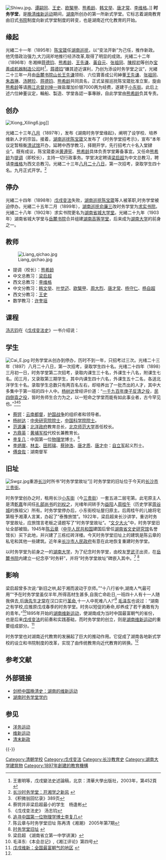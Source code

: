 [[File:Shiwu.jpg|right]]、[[谭嗣同|谭嗣同]]、[[王史|王史]]、[[欧榘甲|欧榘甲]]、[[熊希龄|熊希龄]]、[[韩文举|韩文举]]、[[唐才常|唐才常]]、[[李维格|李维格]]。]]
'''时务学堂'''，是[[晚清|晚清]][[维新运动|维新运动]]期间，[[湖南|湖南]]所创办的第一所新式学堂。它标志着湖南教育由旧式[[书院|书院]]制度向新式学堂制度的转变，也是湖南近代化教育的开始。

==缘起==

光緒二十一年（1895年）[[陈宝箴|陈宝箴]]任[[湖南巡抚|湖南巡抚]]，以“变法开新”为己任，推作新政。他凭借政治强力,大刀阔斧地推行经济改革,取得了明显的成效。光緒二十二年（1896年）冬湘绅[[蒋德钧|蒋德钧]]、[[熊希龄|熊希龄]]、[[王先谦|王先谦]]、[[黃自元|黃自元]]、[[张祖同|张祖同]]、[[陳程初|陳程初]]等创办[[宝善成机器制造公司|宝善成机器制造公司]]时<ref>王憲明等，戊戌變法史述論稿，北京：清華大學出版社，2003年，第452頁</ref>，[[蒋德钧|蒋德钧]]“嫌其迹近谋利，乃创为添设时务学堂之议”，光緒二十三年一月由[[岳麓书院|岳麓书院]][[山长|山长]][[王先谦|王先谦]]领衔、六位寶善成公司紳董[[王先谦|王先谦]]、[[张祖同|张祖同]]、[[朱昌琳|朱昌琳]]、[[汤聘珍|汤聘珍]]、[[蒋德钧|蒋德钧]]、[[熊希龄|熊希龄]]共同具名，正式呈报巡抚陈宝箴批准立案，旋由[[熊希龄|熊希龄]]等请[[两江总督|两江总督]][[刘坤一|刘坤一]]拨盐厘加价银7000两为经费，遂建于[[小东街|小东街]]。此后上述六位紳董议定，輪船、製造、学堂各認一事專辦，自此学堂由[[熊希龄|熊希龄]]负其专责。

==创办==
[[File:Xiong_Xiling6.jpg|right]]]]

光緒二十三年[[八月|八月]]（1897年），发布《湖南时务学堂缘起》，阐明了设学校、培养维新人才的宗旨。接着，[[湖南巡抚|湖南巡抚]][[陈宝箴|陈宝箴]]又发布了《时务学堂招考示》，宣布“本年议定暂租衡[[清试馆|清试馆]]开办，延聘中西学教习，择期开学，先行招考六十名入堂肄业”。既有成议，陈宝箴委派[[黄遵宪|黄遵宪]]、[[熊希龄|熊希龄]]具体负责学堂筹备事宜。又任命[[熊希龄|熊希龄]]为[[提调|提调]]（即校长），主持一切行政事务。学堂决定聘请[[梁启超|梁启超]]为中文总教习，聘请[[李维格|李维格]]为西文总教习。光緒二十三年[[八月二十八日|八月二十八日]]，第一次招考，录取学生四十名。九月正式开学。<ref name="#1">[http://www.csonline.com.cn/infomation/rljyjsh/t20030808_1341.htm 长沙时务学堂：开湘学之新风] {{webarchive|url=https://web.archive.org/web/20050430190941/http://www.csonline.com.cn/infomation/rljyjsh/t20030808_1341.htm |date=2005-04-30 }}</ref>

==停办==
光緒二十四年（1898年）[[戊戌变法|戊戌变法]]失败，[[湖南巡抚|湖南巡抚]][[陈宝箴|陈宝箴]]等人被革职,时务学堂被迫停办。光緒二十五年二月（1899年），[[湖南巡抚|湖南巡抚]][[俞廉三|俞廉三]]改时务学堂为[[求实书院|求实书院]]。光緒二十八年（1902年）求实书院更名为[[湖南省城大学堂|湖南省城大学堂]]。光緒二十九年（1903年）湖南省城大学堂与[[岳麓书院|岳麓书院]]合并组建[[湖南高等学堂|湖南高等学堂]]，后来成为[[湖南大学|湖南大学]]的前身之一。

==教师==
[[File:Liang_qichao.jpg|right]]
*提调（校长）：[[熊希龄|熊希龄]]
*中文总教习：[[梁启超|梁启超]]
*西文总教习：[[李维格|李维格]]
*中文分教习：[[韩文举|韩文举]]、[[叶觉迈|叶觉迈]]、[[欧榘甲|欧榘甲]]、[[周大烈|周大烈]]、[[唐才常|唐才常]]、[[杨守仁|杨守仁]]、[[杨自超|杨自超]]
*西文分教习：[[王史|王史]]
*数学教习：[[许奎垣|许奎垣]]

==课程==
[[汤志钧|汤志钧]]在《[[戊戌变法史|戊戌变法史]]》一书介绍说：
{{quote|时务学堂功课，分为两种：一曰普通学，其目有四：‘一曰经学，二曰诸子学，三曰公理学，四曰中外史志及格算诸学之粗浅者’。二曰专门学，其目有三：‘一曰公法学，二曰掌故学，三曰格算学’。入学六个月以前，读普通学；六个月以后，则各认专门，但普通学仍须兼习。学生所读之书，有涉猎之书，有专精之书。学习时学生须先将《[[春秋公羊传|春秋公羊传]]》和《[[孟子|孟子]]》反复钻研其中微言大义、民权思想，然后择取中外政治法律比较参证，使之明了维新变法的旨意。}}

==学生==
[[File:Cai_E.jpg|right]]
时务学堂从创办到停办，历时不到一年，只招考过三次。光绪二十三年（1897）八月二十八日，第一次招考，录取学生四十名。光绪二十四年（1898）三月初一日，时务学堂第二次招考，录取内课生三十名，外课生十八名，附课生七名。闰三月，又录取第三期学生，其中内课生四十六名，外课生五十二名，各送北洋学生十名。录取学生总数只有两百名左右，却培养出了一批杰出的人才，其中大多集中于第一班的四十人中。[[杨树达|杨树达]]曾经评价道：“[[庚子事变|一千九百年庚子反清之役]]，[[护国战争|民四倒袁之役]]，皆时务师生合力为之，以一短命之学堂而能有如此事业者，古今罕见也。”<ref>《积微翁回忆录》389页</ref><ref>蔡锷并非梁启超最小的学生　杨逢彬</ref><ref>《戊戌变法史》 汤志钧</ref>

*[[蔡锷|蔡锷]]：[[云南都督|云南都督]]，[[护国战争|护国战争]]的组织者和领导者。
*[[杨树达|杨树达]]：[[中央研究院院士|中央研究院院士]]，[[中国科学院院士|中国科学院院士]]。
*[[范源濂|范源濂]]：[[北洋政府|北洋政府]]教育总长，[[北京师范大学|北京师范大学]]首任校长。
*[[方鼎英|方鼎英]]：[[黄埔军校|黄埔军校]]代校长兼教育长。
*[[李复几|李复几]]：中国第一位[[物理学|物理学]]博士。<ref>[http://info.chinasuntv.com/news.aspx?i=69638&p=1 追寻中国第一位物理学博士李复几]{{dead link|date=2018年3月 |bot=InternetArchiveBot |fix-attempted=yes }}</ref>
*[[李炳寰|李炳寰]]、[[林圭|林圭]]、[[田邦璿|田邦璿]]、[[蔡钟浩|蔡钟浩]]、[[唐才质|唐才质]]、[[唐才中|唐才中]]：[[自立军|自立军]]起义烈士。
*[[傅良佐|傅良佐]]：湖南督军

==旧址==
[[File:Swgz.jpg|right]]重游[[长沙|长沙]]时所书“时务学堂故址”]]
时务学堂的旧址位于今天的[[长沙市|长沙市]][[三贵街|三贵街]]。

时务学堂创办之时，租用长沙[[小东街|小东街]]（今[[三贵街|三贵街]]）一套五进二层宅第。此宅原主人是清[[乾隆|乾]][[嘉庆|嘉]]年间任[[礼部尚书|礼部尚书]]的[[刘权之|刘权之]]，光绪年间转手为[[益阳|益阳]]人[[周桂午|周桂午]]（历史学家[[周谷城|周谷城]]的族祖父）所有。时务学堂停办后，小东街校址屋归原主。后周桂午的儿媳将宅第租予湘潭人言某，办起了“泰豫旅馆”。1922年，梁启超来长沙讲学，重访时务学堂故址，应旅馆言老板之请题写了“时务学堂故址”。“[[文夕大火|文夕大火]]”中，时务学堂旧址全部被毁。1945年[[陈云章|陈云章]]（[[中华人民共和国|中华人民共和国]]建国后曾任[[湖南省文史研究馆|湖南省文史研究馆]]名誉馆长）买下此地，并兴建了三栋红砖洋楼。今天时务学堂旧址上的建筑是陈云章的私宅和其他一些建筑。近年来[[长沙市人民政府|长沙市人民政府]]有意在此地恢复重建时务学堂。

以时务学堂为前身之一的[[湖南大学|湖南大学]]，为了纪念时务学堂，由校友[[罗武子|罗武子]]出资，在[[岳麓书院|岳麓书院]]内建立一纪念亭“时务轩”，并将“时务学堂故址”碑嵌入其中。<ref>陈云章与时务学堂旧址 陈再清《湘潮》 2005年第7期</ref> <ref>[http://www.csonline.com.cn/changsha/xcrw/t20031028_41608.htm 时务学堂旧址] {{webarchive|url=https://web.archive.org/web/20060214060155/http://www.csonline.com.cn/changsha/xcrw/t20031028_41608.htm |date=2006-02-14 }}</ref>

==影响==

梁启超曾多次说:“新旧之哄,起于湘而波动于京师。”“十八行省中,湖南人气最可用”“予在时务学堂虽仅半年,所得高材生甚多,自我亡命赴日,一班四十人有十一人随我俱去,后[[唐才常|唐先生才常]]在汉口实行[[自立军起义|革命]],十一人中死难八人!”<ref>梁启超 《湖南省立第一中学讲演》</ref> [[毛泽东|毛泽东]]也说过：“湖南之有学校,应推原戊戌春季的时务学堂。时务以短促的寿命,却养成了若干勇敢有为的青年。”<ref>毛泽东:《本会总记》,《湘江评论》第四号</ref>1895年开始的[[湖南维新运动|湖南维新运动]]，使湖南成为当时中国最富朝气的省份，也是后来[[戊戌变法|戊戌变法]]的前奏和实践基础，而时务学堂的创立，则是[[湖南维新运动|湖南维新运动]]的重要组成部分。<ref>[http://www.csonline.com.cn/infomation/rllsfy/t20030808_1575.htm 戊戌维新：全国最富朝气的地区] {{webarchive|url=https://web.archive.org/web/20080401160936/http://www.csonline.com.cn/infomation/rllsfy/t20030808_1575.htm |date=2008-04-01 }}</ref>

时务学堂也对湖南近代教育的发展起了巨大的推动作用。它促成了湖南各地新式学校的设立和书院制度的改革，实现了由传统教育向近代教育的转换。<ref name="#1"/>

== 参考文献 ==
{{Reflist|30em}}

== 外部链接 ==
* [http://www.quanxue.cn/LS_Qing2/JianQiao/JianQiao96.html 剑桥中国晚清史：湖南的维新运动] {{Wayback|url=http://www.quanxue.cn/LS_Qing2/JianQiao/JianQiao96.html |date=20071008062717 }}
* [http://greatcourse.cnu.edu.cn/zggdwx/wlkc/kcxx/10/rz/05/%BA%FE%C4%CF%CA%B1%CE%F1%D1%A7%CC%C3%D1%A7%D4%BC.htm 湖南时务学堂学约] {{Wayback|url=http://greatcourse.cnu.edu.cn/zggdwx/wlkc/kcxx/10/rz/05/%BA%FE%C4%CF%CA%B1%CE%F1%D1%A7%CC%C3%D1%A7%D4%BC.htm |date=20160305231519 }}

== 参见 ==
{{Portal|湖南|教育|历史}}
* [[洋务运动|洋务运动]]
* [[维新运动|维新运动]]
* [[清末新政|清末新政]]


{{-}}
{{Central candidate}}
{{湖南大学}}
[[Category:清朝学校|Category:清朝学校]]
[[Category:戊戌变法|Category:戊戌变法]]
[[Category:长沙教育史|Category:长沙教育史]]
[[Category:湖南大学建筑物|Category:湖南大学建筑物]]
[[Category:1897年創建的教育機構|Category:1897年創建的教育機構]]